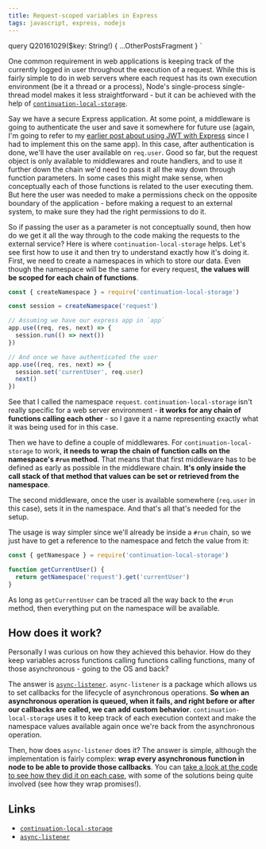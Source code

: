 ```yaml
---
title: Request-scoped variables in Express
tags: javascript, express, nodejs
---
```




  query Q20161029($key: String!) {
    ...OtherPostsFragment
  }
`

One common requirement in web applications is keeping track of the currently logged in user throughout the execution of a request. While this is fairly simple to do in web servers where each request has its own execution environment (be it a thread or a process), Node's single-process single-thread model makes it less straightforward - but it can be achieved with the help of [`continuation-local-storage`](https://github.com/othiym23/node-continuation-local-storage).

Say we have a secure Express application. At some point, a middleware is going to authenticate the user and save it somewhere for future use (again, I'm going to refer to my [earlier post about using JWT with Express](/2016/10/01/express-jwt) since I had to implement this on the same app). In this case, after authentication is done, we'll have the user available on `req.user`. Good so far, but the request object is only available to middlewares and route handlers, and to use it further down the chain we'd need to pass it all the way down through function parameters. In some cases this might make sense, when conceptually each of those functions is related to the user executing them. But here the user was needed to make a permissions check on the opposite boundary of the application - before making a request to an external system, to make sure they had the right permissions to do it.

So if passing the user as a parameter is not conceptually sound, then how do we get it all the way through to the code making the requests to the external service? Here is where `continuation-local-storage` helps. Let's see first how to use it and then try to understand exactly how it's doing it. First, we need to create a namespaces in which to store our data. Even though the namespace will be the same for every request, **the values will be scoped for each chain of functions**.

```js
const { createNamespace } = require('continuation-local-storage')

const session = createNamespace('request')

// Assuming we have our express app in `app`
app.use((req, res, next) => {
  session.run(() => next())
})

// And once we have authenticated the user
app.use((req, res, next) => {
  session.set('currentUser', req.user)
  next()
})
```

See that I called the namespace `request`. `continuation-local-storage` isn't really specific for a web server environment - **it works for any chain of functions calling each other** - so I gave it a name representing exactly what it was being used for in this case.

Then we have to define a couple of middlewares. For `continuation-local-storage` to work, **it needs to wrap the chain of function calls on the namespace's `#run` method**. That means that that first middleware has to be defined as early as possible in the middleware chain. **It's only inside the call stack of that method that values can be set or retrieved from the namespace**.

The second middleware, once the user is available somewhere (`req.user` in this case), sets it in the namespace. And that's all that's needed for the setup.

The usage is way simpler since we'll already be inside a `#run` chain, so we just have to get a reference to the namespace and fetch the value from it:

```js
const { getNamespace } = require('continuation-local-storage')

function getCurrentUser() {
  return getNamespace('request').get('currentUser')
}
```

As long as `getCurrentUser` can be traced all the way back to the `#run` method, then everything put on the namespace will be available.

## How does it work?

Personally I was curious on how they achieved this behavior. How do they keep variables across functions calling functions calling functions, many of those asynchronous - going to the OS and back?

The answer is [`async-listener`](https://github.com/othiym23/async-listener). `async-listener` is a package which allows us to set callbacks for the lifecycle of asynchronous operations. **So when an asynchronous operation is queued, when it fails, and right before or after our callbacks are called, we can add custom behavior**. `continuation-local-storage` uses it to keep track of each execution context and make the namespace values available again once we're back from the asynchronous operation.

Then, how does `async-listener` does it? The answer is simple, although the implementation is fairly complex: **wrap every asynchronous function in node to be able to provide those callbacks**. You can [take a look at the code to see how they did it on each case](https://github.com/othiym23/async-listener/blob/master/index.js), with some of the solutions being quite involved (see how they wrap promises!).

## Links

- [`continuation-local-storage`](https://github.com/othiym23/node-continuation-local-storage)
- [`async-listener`](https://github.com/othiym23/async-listener)
